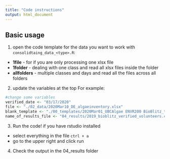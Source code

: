 ```yaml
---
title: "Code instructions"
output: html_document
---
```


## Basic usage
1. open the code template for the data you want to work with `consolidtaing_data_<type>.R`:
* **1file** - for if you are only processing one xlsx file
* **1folder** - dealing with one class and read all xlsx files inside the folder
* **allfolders** - multiple classes and days and read all the files across all folders

2. update the variables at the top
For example:
```r
#change some variables
verified_date <- "03/17/2020"
file <- "./02_data/2020Mar10_DE_algaeinventory.xlsx"
blank_template <- "./00_templates/2020Mar01_UBCAlgae ENVR200 BioBlitz_template.xlsx"
name_of_results_file <- "04_results/2019_bioblitz_verified_volunteers.csv"
```

3. Run the code!
if you have rstudio installed
- select everything in the file `ctrl + a`
- go to the upper right and click run

4. Check the output in the 04_results folder

